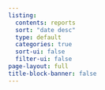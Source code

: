 ```yaml
---
listing:
  contents: reports
  sort: "date desc"
  type: default
  categories: true
  sort-ui: false
  filter-ui: false
page-layout: full
title-block-banner: false
---
```


